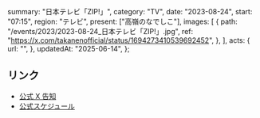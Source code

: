   summary: "日本テレビ「ZIP!」",
  category: "TV",
  date: "2023-08-24",
  start: "07:15",
  region: "テレビ",
  present: ["高嶺のなでしこ"],
  images: [
    {
      path: "/events/2023/2023-08-24_日本テレビ「ZIP!」.jpg",
      ref: "https://x.com/takanenofficial/status/1694273410539692452",
    },
  ],
  acts: {
    url: "",
  },
  updatedAt: "2025-06-14",
};

## リンク

- [公式 X 告知](https://x.com/takanenofficial/status/1694273410539692452)
- [公式スケジュール](https://takanenonadeshiko.jp/?p=1297)
